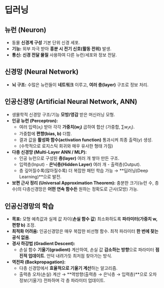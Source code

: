 # 딥러닝

## 뉴런 (Neuron)

*   동물 **신경계 구성** 기본 단위 신경 세포.
*   **기능:** 외부 자극 받아 **흥분 시 전기 신호(활동 전위)** 발생.
*   **통신:** **신경 전달 물질** 사용하여 다른 뉴런/세포와 정보 전달.

## 신경망 (Neural Network)

*   **뇌 구조:** 수많은 뉴런들이 **네트워크** 이루고, **여러 층(layer)** 구조로 정보 처리.

## 인공신경망 (Artificial Neural Network, ANN)

*   생물학적 신경망 구조/기능 **모방/영감** 받은 머신러닝 모형.
*   **인공 뉴런 (Perceptron):**
    *   여러 입력($x_i$) 받아 각각 **가중치($w_i$)** 곱하여 합산 (가중합, $\sum w_i x_i$).
    *   가중합에 **편향(bias, b)** 더함.
    *   결과 값을 **활성화 함수(activation function)** 통과시켜 최종 출력($y$) 생성.
    *   (수학적으로 로지스틱 회귀와 매우 유사한 형태 가짐)
*   **다층 신경망 (Multi-Layer ANN / MLP):**
    *   인공 뉴런으로 구성된 **층(layer)** 여러 개 쌓아 만든 구조.
    *   입력층(Input) - **은닉층(Hidden Layer)** 여러 개 - 출력층(Output).
    *   층 깊어질수록(많아질수록) 더 복잡한 패턴 학습 가능 → **딥러닝(Deep Learning)**으로 발전.
*   **보편 근사 정리 (Universal Approximation Theorem):** 충분한 크기(뉴런 수, 층 수)의 다층신경망은 **어떤 연속 함수든** 원하는 정확도로 근사(모방) 가능.

## 인공신경망의 학습

*   **목표:** 모형 예측값과 실제 값 차이(**손실 함수 값**) 최소화하도록 **파라미터(가중치 w, 편향 b)** 조정.
*   **최적화 어려움:** 인공신경망은 매우 복잡한 비선형 함수. 최적 파라미터 **한 번에 찾는 공식 없음**.
*   **경사 하강법 (Gradient Descent):**
    *   손실 함수 **기울기(gradient)** 계산하여, 손실 값 **감소하는 방향**으로 파라미터 **점진적 업데이트**. 언덕 내려가듯 최저점 찾아가는 방식.
*   **역전파 (Backpropagation):**
    *   다층 신경망에서 **효율적으로 기울기 계산**하는 알고리즘.
    *   출력층 오차(손실) 계산 → **역방향(출력층 → 은닉층 → 입력층)**으로 오차 정보(기울기) 전파하며 각 층 파라미터 업데이트.